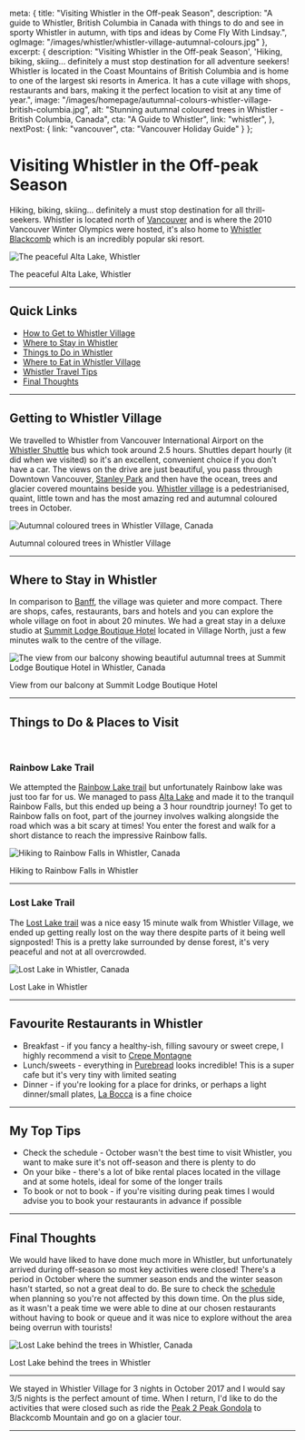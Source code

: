 
  meta: {
    title: "Visiting Whistler in the Off-peak Season",
    description: "A guide to Whistler, British Columbia in Canada with things to do and see in sporty Whistler in autumn, with tips and ideas by Come Fly With Lindsay.",
    ogImage: "/images/whistler/whistler-village-autumnal-colours.jpg"
  },
  excerpt: {
    description: "Visiting Whistler in the Off-peak Season', 'Hiking, biking, skiing... definitely a must stop destination for all adventure seekers! Whistler is located in the Coast Mountains of British Columbia and is home to one of the largest ski resorts in America. It has a cute village with shops, restaurants and bars, making it the perfect location to visit at any time of year.",
    image: "/images/homepage/autumnal-colours-whistler-village-british-columbia.jpg",
    alt: "Stunning autumnal coloured trees in Whistler - British Columbia, Canada",
    cta: "A Guide to Whistler",
    link: "whistler",
  },
  nextPost: {
    link: "vancouver",
    cta: "Vancouver Holiday Guide"
  }
};


# Visiting Whistler in the Off-peak Season

Hiking, biking, skiing... definitely a must stop destination for all thrill-seekers. Whistler is located north of [Vancouver](vancouver) and is where the 2010 Vancouver Winter Olympics were hosted, it's also home to [Whistler Blackcomb](https://www.whistlerblackcomb.com/) which is an incredibly popular ski resort.

![The peaceful Alta Lake, Whistler](/images/whistler/alta-lake-whistler.jpg) 
<figcaption>The peaceful Alta Lake, Whistler</figcaption>

---

## Quick Links
* [How to Get to Whistler Village](#getting-there)
* [Where to Stay in Whistler](#accommodation)
* [Things to Do in Whistler](#things-to-do)
* [Where to Eat in Whistler Village](#dining)
* [Whistler Travel Tips](#tips)
* [Final Thoughts](#summary)

--- 

## Getting to Whistler Village<a name="getting-there"></a>
We travelled to Whistler from Vancouver International Airport on the [Whistler Shuttle](https://www.whistler.com/getting-here/road/shuttle/) bus which took around 2.5 hours. Shuttles depart hourly (it did when we visited) so it's an excellent, convenient choice if you don't have a car. The views on the drive are just beautiful, you pass through Downtown Vancouver, [Stanley Park](https://vancouver.ca/parks-recreation-culture/stanley-park.aspx) and then have the ocean, trees and glacier covered mountains beside you. [Whistler village](https://www.whistler.com/village/) is a pedestrianised, quaint, little town and has the most amazing red and autumnal coloured trees in October.

![Autumnal coloured trees in Whistler Village, Canada](/images/whistler/whistler-village-autumnal-colours.jpg) 
<figcaption>Autumnal coloured trees in Whistler Village</figcaption>

---

## Where to Stay in Whistler<a name="accommodation"></a>
In comparison to [Banff](banff), the village was quieter and more compact. There are shops, cafes, restaurants, bars and hotels and you can explore the whole village on foot in about 20 minutes. We had a great stay in a deluxe studio at [Summit Lodge Boutique Hotel](https://www.booking.com/hotel/ca/summit-lodge-spa.en-gb.html?aid=1912201) located in Village North, just a few minutes walk to the centre of the village.

![The view from our balcony showing beautiful autumnal trees at Summit Lodge Boutique Hotel in Whistler, Canada](/images/whistler/summit-lodge-view-from-balcony-whistler.jpg) 
<figcaption>View from our balcony at Summit Lodge Boutique Hotel</figcaption>

---

## Things to Do &amp; Places to Visit<a name="things-to-do"></a>

<br />

### Rainbow Lake Trail
We attempted the [Rainbow Lake trail](https://www.vancouvertrails.com/trails/rainbow-lake/) but unfortunately Rainbow lake was just too far for us. We managed to pass [Alta Lake](https://www.alltrails.com/trail/canada/british-columbia/alta-lake-loop) and made it to the tranquil Rainbow Falls, but this ended up being a 3 hour roundtrip journey! To get to Rainbow falls on foot, part of the journey involves walking alongside the road which was a bit scary at times! You enter the forest and walk for a short distance to reach the impressive Rainbow falls.

![Hiking to Rainbow Falls in Whistler, Canada](/images/whistler/rainbow-falls-whistler.jpg) 
<figcaption>Hiking to Rainbow Falls in Whistler</figcaption>

---

### Lost Lake Trail				
The [Lost Lake trail](https://www.vancouvertrails.com/trails/lost-lake-nature-trail/) was a nice easy 15 minute walk from Whistler Village, we ended up getting really lost on the way there despite parts of it being well signposted! This is a pretty lake surrounded by dense forest, it's very peaceful and not at all overcrowded.				

![Lost Lake in Whistler, Canada](/images/whistler/lost-lake-whistler.jpg) 
<figcaption>Lost Lake in Whistler</figcaption>

---

## Favourite Restaurants in Whistler<a name="dining"></a>
* Breakfast - if you fancy a healthy-ish, filling savoury or sweet crepe, I highly recommend a visit to [Crepe Montagne](http://crepemontagne.com/)
* Lunch/sweets - everything in [Purebread](https://www.purebread.ca/) looks incredible! This is a super cafe but it's very tiny with limited seating
* Dinner - if you're looking for a place for drinks, or perhaps a light dinner/small plates, [La Bocca](http://labocca.ca/) is a fine choice

---

## My Top Tips<a name="tips"></a>
* Check the schedule - October wasn't the best time to visit Whistler, you want to make sure it's not off-season and there is plenty to do
* On your bike - there's a lot of bike rental places located in the village and at some hotels, ideal for some of the longer trails
* To book or not to book - if you're visiting during peak times I would advise you to book your restaurants in advance if possible

---

## Final Thoughts<a name="summary"></a>
We would have liked to have done much more in Whistler, but unfortunately arrived during off-season so most key activities were closed! There's a period in October where the summer season ends and the winter season hasn't started, so not a great deal to do. Be sure to check the [schedule](https://www.whistler.com/activities/) when planning so you're not affected by this down time. On the plus side, as it wasn't a peak time we were able to dine at our chosen restaurants without having to book or queue and it was nice to explore without the area being overrun with tourists!

![Lost Lake behind the trees in Whistler, Canada](/images/whistler/lost-lake-whistler-behind-trees.jpg) 
<figcaption>Lost Lake behind the trees in Whistler</figcaption>	

---

We stayed in Whistler Village for 3 nights in October 2017 and I would say 3/5 nights is the perfect amount of time. When I return, I'd like to do the activities that were closed such as ride the [Peak 2 Peak Gondola](https://www.whistler.com/activities/peak-to-peak-gondola/) to Blackcomb Mountain and go on a glacier tour.			

---